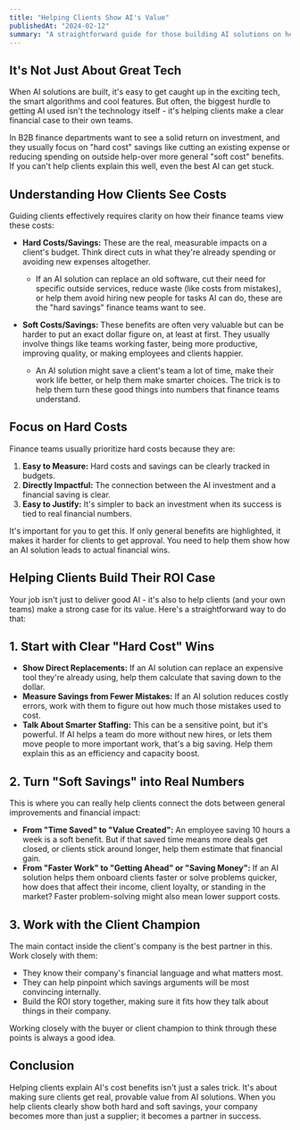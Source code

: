 ```yaml
---
title: "Helping Clients Show AI's Value"
publishedAt: "2024-02-12"
summary: "A straightforward guide for those building AI solutions on helping clients explain AI's hard and soft cost savings to get buy-in and prove its worth."
---
```


## It's Not Just About Great Tech

When AI solutions are built, it's easy to get caught up in the exciting tech, the smart algorithms and cool features. But often, the biggest hurdle to getting AI used isn't the technology itself - it's helping clients make a clear financial case to their own teams.

In B2B finance departments want to see a solid return on investment, and they usually focus on "hard cost" savings like cutting an existing expense or reducing spending on outside help-over more general "soft cost" benefits. If you can't help clients explain this well, even the best AI can get stuck.

## Understanding How Clients See Costs

Guiding clients effectively requires clarity on how their finance teams view these costs:

- **Hard Costs/Savings:** These are the real, measurable impacts on a client's budget. Think direct cuts in what they're already spending or avoiding new expenses altogether.

  - If an AI solution can replace an old software, cut their need for specific outside services, reduce waste (like costs from mistakes), or help them avoid hiring new people for tasks AI can do, these are the "hard savings" finance teams want to see.

- **Soft Costs/Savings:** These benefits are often very valuable but can be harder to put an exact dollar figure on, at least at first. They usually involve things like teams working faster, being more productive, improving quality, or making employees and clients happier.
  - An AI solution might save a client's team a lot of time, make their work life better, or help them make smarter choices. The trick is to help them turn these good things into numbers that finance teams understand.

## Focus on Hard Costs

Finance teams usually prioritize hard costs because they are:

1.  **Easy to Measure:** Hard costs and savings can be clearly tracked in budgets.
2.  **Directly Impactful:** The connection between the AI investment and a financial saving is clear.
3.  **Easy to Justify:** It's simpler to back an investment when its success is tied to real financial numbers.

It's important for you to get this. If only general benefits are highlighted, it makes it harder for clients to get approval. You need to help them show how an AI solution leads to actual financial wins.

## Helping Clients Build Their ROI Case

Your job isn't just to deliver good AI - it's also to help clients (and your own teams) make a strong case for its value. Here's a straightforward way to do that:

## 1. Start with Clear "Hard Cost" Wins

- **Show Direct Replacements:** If an AI solution can replace an expensive tool they're already using, help them calculate that saving down to the dollar.
- **Measure Savings from Fewer Mistakes:** If an AI solution reduces costly errors, work with them to figure out how much those mistakes used to cost.
- **Talk About Smarter Staffing:** This can be a sensitive point, but it's powerful. If AI helps a team do more without new hires, or lets them move people to more important work, that's a big saving. Help them explain this as an efficiency and capacity boost.

## 2. Turn "Soft Savings" into Real Numbers

This is where you can really help clients connect the dots between general improvements and financial impact:

- **From "Time Saved" to "Value Created":** An employee saving 10 hours a week is a soft benefit. But if that saved time means more deals get closed, or clients stick around longer, help them estimate that financial gain.
- **From "Faster Work" to "Getting Ahead" or "Saving Money":** If an AI solution helps them onboard clients faster or solve problems quicker, how does that affect their income, client loyalty, or standing in the market? Faster problem-solving might also mean lower support costs.

## 3. Work with the Client Champion

The main contact inside the client's company is the best partner in this. Work closely with them:

- They know their company's financial language and what matters most.
- They can help pinpoint which savings arguments will be most convincing internally.
- Build the ROI story together, making sure it fits how they talk about things in their company.

Working closely with the buyer or client champion to think through these points is always a good idea.

## Conclusion

Helping clients explain AI's cost benefits isn't just a sales trick. It's about making sure clients get real, provable value from AI solutions. When you help clients clearly show both hard and soft savings, your company becomes more than just a supplier; it becomes a partner in success.
